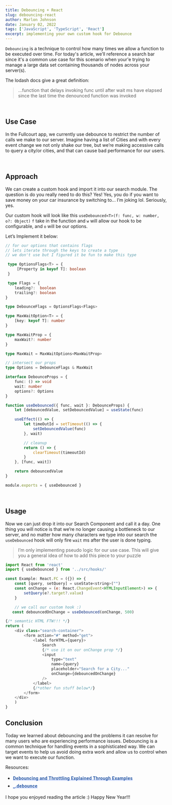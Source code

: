 ```yaml
---
title: Debouncing + React
slug: debouncing-react
author: Marlon Johnson
date: January 02, 2022
tags: ['JavaScript', 'TypeScript', 'React']
excerpt: implementing your own custom hook for Debounce
---
```


`Debouncing` is a technique to control how many times we allow a function to be executed over time.
For today's article, we’ll reference a search bar since it's a common use case for this scenario when your'e trying to manage a large data set containing thousands of nodes across your server(s).

The lodash docs give a great definition: 
> ...function that delays invoking func until after wait ms have elapsed since the last time the denounced function was invoked

<br />

## Use Case

In the Fullcourt app, we currently use debounce to restrict the number of calls we make to our server. Imagine having a list of Cities and with every event change we not only shake our tree, but we’re making accessive calls to query a city/or cities, and that can cause bad performance for our users.

<br />

## Approach

We can create a custom hook and import it into our search module. The question is do you really need to do this? Yes! Yes, you do if you want to save money on your car insurance by switching to... I’m joking lol. Seriously, yes.

Our custom hook will look like this `useDebounced<T>(f: func, w: number, o?: Object)` `f` take in the function and `w` will allow our hook to be configurable, and `o` will be our options.

Let’s Implement it below:

```ts
// for our options that contains flags
// lets iterate through the keys to create a type
// we don't use but I figured it be fun to make this type

 type OptionsFlags<T> = {
	 [Property in keyof T]: boolean
 }

 type Flags = {
	leading?:  boolean
	trailing?: boolean
}

type DebounceFlags = OptionsFlags<Flags>

type MaxWaitOption<T> = {
	[key: keyof T]: number
}

type MaxWaitProp = {
	maxWait?: number
}

type MaxWait = MaxWaitOptions<MaxWaitProp>

// intersect our props
type Options = DebounceFlags & MaxWait

interface DebounceProps = {
	func: () => void
	wait: number
	options?: Options
}

function useDebounced({ func, wait }: DebounceProps) {
	let [debouncedValue, setDebouncedValue] = useState(func)

	useEffect(() => {
		let timeOutId = setTimeout(() => {
			setDebouncedValue(func)
		}, wait)

		// cleanup
		return () => {
			clearTimeout(timeoutId)
		}
	}, [func, wait])

	return debouncedValue
}

module.exports = { useDebounced }
```

<br />

## Usage

Now we can just drop it into our Search Component and call it a day. One thing you will notice is that we’re no longer causing a bottleneck to our server, and no matter how many characters we type into our search the `useDebounced` hook will only fire `wait` ms after the user is done typing.

> I’m only implementing pseudo logic for our use case. This will give you a general idea of how to add this piece to your puzzle

```js {11,24}
import React from 'react'
import { useDebounced } from '../src/hooks/'

const Example: React.FC = ({}) => {
	const [query, setQuery] = useState<string>("")
	const onChange = (e: React.ChangeEvent<HTMLInputElement>) => {
		setQuery(e?.target?.value)
	}

	// we call our custom hook :)
   const debouncedOnChange = useDebounced(onChange, 500)

{/* semantic HTML FTW!!! */}
return (
	<div class="search-container">
		<form action="#" method="get">
			<label forHTML={query}>
				Search
				{/* use it on our onChange prop */}
				<input 
					type="text" 
					name={query} 
					placeholder="Search for a City..." 
					onChange={debouncedOnChange}
				/>
			</label>
			{/*other fun stuff below*/}
		</form>
	</div>
	)
}
```

## Conclusion

Today we learned about debouncing and the problems it can resolve for many users who are experiencing performance issues. Debouncing is a common technique for handling events in a sophisticated way. We can target events to help us avoid doing extra work and allow us to control when we want to execute our function.

Resources:

<ul>

<li>
  <a
    href="https://css-tricks.com/debouncing-throttling-explained-examples/"
    style="background-image: linear-gradient(transparent 70%,#dbe4ff 0);
box-sizing: border-box;
color: #2a5aa7;
cursor: pointer;
font-family: Roboto,sans-serif;
font-weight: 700;
letter-spacing: .4px;
line-height: 24px;
text-decoration: none;width:max-content;a:hover
{color: #222;}"
    target="_blank"
    rel="noopener noreferrer"
  >
    Debouncing and Throttling Explained Through Examples
  </a>
</li>

<li>
  <a
    href="https://lodash.com/docs/4.17.15#debounce"
    style="background-image: linear-gradient(transparent 70%,#dbe4ff 0);
box-sizing: border-box;
color: #2a5aa7;
cursor: pointer;
font-family: Roboto,sans-serif;
font-weight: 700;
letter-spacing: .4px;
line-height: 24px;
text-decoration: none;width:max-content;a:hover
{color: #222;}"
    target="_blank"
    rel="noopener noreferrer"
  >
    _.debounce
  </a>
</li>

</ul>

I hope you enjoyed reading the article :) Happy New Year!!!
